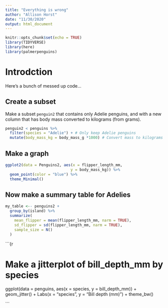 ```yaml
---
title: "Everything is wrong"
author: "Allison Horst"
date: "11/30/2020"
output: html_document
---
```


```r
knitr::opts_chunk$set(echo = TRUE)
library(TIDYVERSE)
library(here)
library(palmerpenguins)
```

# Introdction

Here's a bunch of messed up code...

## Create a subset

Make a subset `penguin2` that contains only Adelie penguins, and with a new column that has body mass converted to kilograms (from grams). 

```r
penguin2 < penguins %>% 
  filter(species = "Adelie") + # Only keep Adelie penguins
  mutate(body_mass_kg = body_mass_g *1000) # Convert mass to kilograms
```

## Make a graph

```r
ggplot2(data = Penguins2, aes(x = flipper_length_mm,
                             y = body_mass_kg)) %>% 
  geom_point(color = "blue") %>% 
  theme_Minimal()
```

## Now make a summary table for Adelies

```r
my_table <-- penguins2 +
  group_by(island) %>% 
  summarize(
    mean_flipper = mean(flipper_length_mm, narm = TRUE),
    sd_flipper = sd(flipper_length_mm, narm = TRUE),
    sample_size = N()
  )
```

```{r

# Make a jitterplot of bill_depth_mm by species
ggplot(data = penguins, aes(x = species, y = bill_depth_mm)) +
geom_jitter() +
Labs(x = "species", y = "Bill depth (mm)") +
theme_bw()

```



